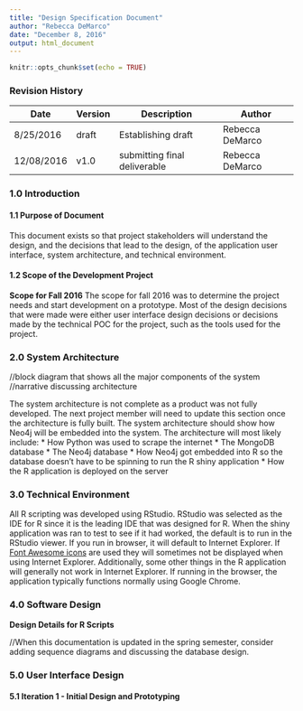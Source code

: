 ---
title: "Design Specification Document"
author: "Rebecca DeMarco"
date: "December 8, 2016"
output: html_document
---

```{r setup, include=FALSE}
knitr::opts_chunk$set(echo = TRUE)
```

### Revision History 
Date      | Version | Description       | Author 
----------|---------|-------------------|----------------
8/25/2016 | draft   | Establishing draft| Rebecca DeMarco 
12/08/2016 | v1.0   | submitting final deliverable | Rebecca DeMarco 

### 1.0 Introduction 

#### 1.1 Purpose of Document 
This document exists so that project stakeholders will understand the design, and the decisions that lead to the design, of the application user interface, system architecture, and technical environment. 

#### 1.2 Scope of the Development Project 

**Scope for Fall 2016** 
The scope for fall 2016 was to determine the project needs and start development on a prototype. Most of the design decisions that were made were either user interface design decisions or decisions made by the technical POC for the project, such as the tools used for the project. 

### 2.0 System Architecture 
//block diagram that shows all the major components of the system 
//narrative discussing architecture 

The system architecture is not complete as a product was not fully developed. The next project member will need to update this section once the architecture is fully built. The system architecture should show how Neo4j will be embedded into the system. The architecture will most likely include: 
* How Python was used to scrape the internet 
* The MongoDB database 
* The Neo4j database
* How Neo4j got embedded into R so the database doesn't have to be spinning to run the R shiny application 
* How the R application is deployed on the server

### 3.0 Technical Environment 

All R scripting was developed using RStudio. RStudio was selected as the IDE for R since it is the leading IDE that was designed for R. When the shiny application was ran to test to see if it had worked, the default is to run in the RStudio viewer. If you run in browser, it will default to Internet Explorer. If [Font Awesome icons](http://fontawesome.io/icons/) are used they will sometimes not be displayed when using Internet Explorer. Additionally, some other things in the R application will generally not work in Internet Explorer. If running in the browser, the application typically functions normally using Google Chrome. 

### 4.0 Software Design 

**Design Details for R Scripts**



//When this documentation is updated in the spring semester, consider adding sequence diagrams and discussing the database design. 

### 5.0 User Interface Design 

#### 5.1 Iteration 1 - Initial Design and Prototyping 
